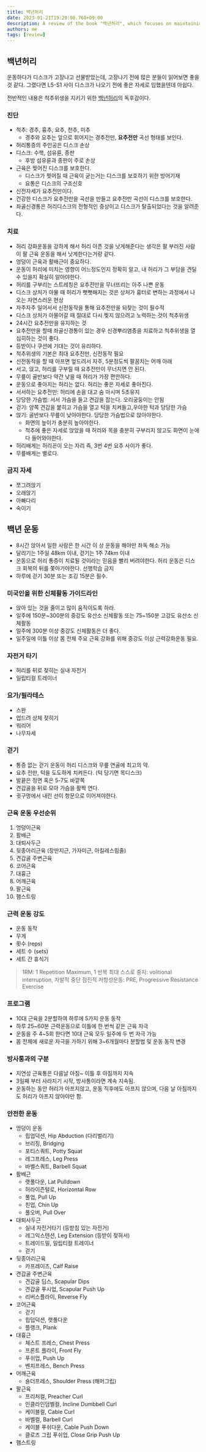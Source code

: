 ```yaml
---
title: 백년허리
date: 2023-01-21T19:29:08.768+09:00
description: A review of the book "백년허리", which focuses on maintaining spinal hygiene and preventing disc damage
authors: me
tags: [review]
---
```


## 백년허리

운동하다가 디스크가 고장나고 선물받았는데, 고장나기 전에 많은 분들이 읽어보면 좋을 것 같다.
그랬다면 L5-S1 사이 디스크가 나오기 전에 좋은 자세로 임했을텐데 아쉽다.

전반적인 내용은 척추위생을 지키기 위한 [백년허리](https://link.coupang.com/a/MTwds)의 독후감이다.

### 진단

- 척추: 경추, 흉추, 요추, 천추, 미추
  - 경추와 요추는 앞으로 휘어지는 경추전만, **요추전만** 곡선 형태를 보인다.
- 허리통증의 주인공은 디스크 손상
- 디스크: 수핵, 섬유륜, 종판
  - 후방 섬유륜과 종판이 주로 손상
- 근육은 찢어진 디스크를 보호한다.
  - 디스크가 찢어질 때 근육이 굳는거는 디스크를 보호하기 위한 방어기재
  - 요통은 디스크의 구조신호
- 신전자세가 요추전만이다.
- 건강한 디스크가 요추전만을 곡선을 만들고 요추전만 곡선이 디스크를 보호한다.
- 좌골신경통은 허리디스크의 전형적인 증상이고 디스크가 탈출되었다는 것을 알려준다.

### 치료

- 허리 강화운동을 강하게 해서 허리 아픈 것을 낫게해준다는 생각은 팔 부러진 사람이 팔 근육 운동을 해서 낫게한다는거랑 같다.
- 엉덩이 근육과 활배근이 중요하다.
- 운동이 허리에 미치는 영향이 어느정도인지 정확히 알고, 내 허리가 그 부담을 견딜 수 있을지 확실히 알아야한다.
- 허리를 구부리는 스트레칭은 요추전만을 무너뜨리는 아주 나쁜 운동
- 디스크 상처가 아물 때 허리가 뻣뻣해지는 것은 상처가 흉터로 변하는 과정에서 나오는 자연스러운 현상
- 자주자주 일어서서 신전동작을 통해 요추전만을 되찾는 것이 필수적
- 디스크 상처가 아물어갈 때 절대로 다시 찢지 않으려고 노력하는 것이 척추위생
- 24시간 요추전만을 유지하는 것
- 요추전만을 할때 좌골신경통이 있는 경우 신경뿌리염증을 치료하고 척추위생을 열심히하는 것이 좋다.
- 등받이나 쿠션에 기대는 것이 유리하다.
- 척추위생의 기본은 최대 요추전만, 신전동작 필요
- 신전동작을 할 때 아프면 엎드려서 자주, 5분정도씩 팔꿈치는 어깨 아래
- 서고, 앉고, 허리를 구부릴 때 요추전만이 무너지면 안 된다.
- 무릎이 골반보다 약간 낮을 때 허리가 가장 편안하다.
- 운동으로 좋아지는 허리는 없다. 허리는 좋은 자세로 좋아진다.
- 서서하는 요추전만: 허리에 손을 대고 숨 마시며 5초유지
- 당당한 가슴법: 서서 가슴을 들고 견갑을 잡는다. 오리궁둥이는 안됨
- 걷기: 양쪽 견갑을 붙히고 가슴을 열고 턱을 치켜들고,우아한 턱과 당당한 가슴
- 앉기: 골반보다 무릎이 낮아야한다. 당당한 가슴법으로 앉아야한다.
  - 화면의 높이가 충분히 높아야한다.
  - 척추에 좋은 자세로 앉았을 때 허리와 목을 충분히 구부리지 않고도 화면이 눈에 다 들어와야한다.
- 허리배게는 허리끈이 오는 자리 즉, 3번 4번 요추 사이가 좋다.
- 무릎배게는 별로다.

### 금지 자세

- 쪼그려앉기
- 오래앉기
- 아빠다리
- 숙이기

## 백년 운동

- 8시간 앉아서 일한 사람은 한 시간 이 상 운동을 해야만 좌독 해소 가능
- 달리기는 1주일 48km 이내, 걷기는 1주 74km 이내
- 운동으로 허리 통증이 치료될 것이라는 믿음을 빨리 버려야한다. 허리 운동은 디스크 회복의 뒤를 쫓아가야한다. 선행학습 금지
- 하루에 걷기 30분 또는 조깅 15분은 필수.

### 미국인을 위한 신체활동 가이드라인

- 앉아 있는 것을 줄이고 많이 움직이도록 하라.
- 일주에 150분~300분의 중강도 유산소 신체활동 또는 75~150분 고강도 유산소 신체활동
- 일주에 300분 이상 중강도 신체활동은 더 좋다.
- 일주일에 이틀 이상 몸 전체 주요 근육 강화를 위해 중강도 이상 근력강화운동 필요.

### 자전거 타기

- 허리를 뒤로 젖히는 실내 자전거
- 일립티컬 트레이너

### 요가/필라테스

- 스완
- 업드려 상체 젖히기
- 워리어
- 나무자세

### 걷기

- 통증 없는 걷기 운동이 허리 디스크와 무릎 연골에 최고의 약.
- 요추 전만, 턱을 도도하게 치켜든다. (턱 당기면 목디스크)
- 발끝은 정면 혹은 5-7도 바깥쪽
- 견갑골을 뒤로 모아 가슴을 활짝 연다.
- 귓구멍에서 내린 선이 항문으로 이어져야한다.

### 근육 운동 우선순위

1. 엉덩이근육
2. 활배근
3. 대퇴사두근
4. 뒷종아리근육 (장딴지근, 가자미근, 아킬레스힘줄)
5. 견갑골 주변근육
6. 코어근육
7. 대흉근
8. 어깨근육
9. 팔근육
10. 햄스트링

### 근력 운동 강도

- 운동 동작
- 무게
- 횟수 (reps)
- 세트 수 (sets)
- 세트 간 휴식기

> 1RM: 1 Repetition Maximum, 1 반복 최대
> 스스로 중지: volitional interruption, 자발적 중단
> 점진적 저항성운동: PRE, Progressive Resistance Exercise

### 프로그램

- 10대 근육을 2분할하여 하루에 5가지 운동 동작
- 하루 25~60분 근력운동으로 이틀에 한 번씩 같은 근육 자극
- 운동을 주 4~5회 한다면 10대 근육 모두 일주에 두 번 자극 가능
- 몸 전체에 새로운 자극을 가하기 위해 3~6개월마다 분할법 및 운동 동작 변경

### 방사통과의 구분

- 지연성 근육통은 다음날 아침~ 이틀 후 아침까지 지속
- 3일째 부터 사라지기 시작, 방사통이라면 계속 지속됨.
- 운동하는 동안 허리가 아프지않고, 운동 직후에도 아프지 않으며, 다음 날 아침까지도 허리가 아프지 않아야만 함.

### 안전한 운동

- 엉덩이 운동
  - 힙업덕션, Hip Abduction (다리벌리기)
  - 브리징, Bridging
  - 포티스쿼트, Potty Squat
  - 레그프레스, Leg Press
  - 바벨스쿼트, Barbell Squat
- 활배근
  - 랫풀다운, Lat Pulldown
  - 허라이즌털로, Horizontal Row
  - 풀업, Pull Up
  - 친업, Chin Up
  - 풀오버, Pull Over
- 대퇴사두근
  - 실내 자전거타기 (등받침 있는 자전거)
  - 레그익스텐션, Leg Extension (등받이 젖혀서)
  - 트레이드밀, 일립티컬 트레이너
  - 걷기
- 뒷종아리근육
  - 카프레이즈, Calf Raise
- 견갑골 주변근육
  - 견갑골 딥스, Scapular Dips
  - 견갑골 푸시업, Scapular Push Up
  - 리버스플라이, Reverse Fly
- 코어근육
  - 걷기
  - 힙덥덕션, 랫풀다운
  - 플랭크, Plank
- 대흉근
  - 체스트 프레스, Chest Press
  - 프론트 플라이, Front Fly
  - 푸쉬업, Push Up
  - 벤치프레스, Bench Press
- 어깨근육
  - 숄더프레스, Shoulder Press (해머그립)
- 팔근육
  - 프리처컬, Preacher Curl
  - 인클라인덤벨컬, Incline Dumbbell Curl
  - 케이블컬, Cable Curl
  - 바벨컬, Barbell Curl
  - 케이블 푸쉬다운, Cable Push Down
  - 클로즈 그립 푸쉬업, Close Grip Push Up
- 햄스트링
